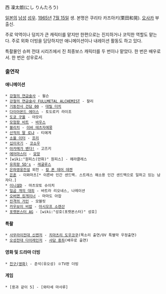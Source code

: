 西 凜太朗(にし りんたろう)

[[일본]]의 [[남성]] [[성우]]. [[1965년]] [[7월 15일]] 생. 본명은 쿠리타 카즈아키(栗田和晃). [[오사카]] 부출신.

주로 악역이나 덩치가 큰 캐릭터를 맡지만 한편으로는 진지하거나 코믹한 역할도 맡는다. 주로 외화 더빙을 담당하지만 애니메이션이나 내레이션 활동도 하고 있다. 

특촬물인 슈퍼 전대 시리즈에서 진 최종보스 캐릭터를 두 번이나 맡았다. 한 번은 배우로서. 한 번은 성우로서.

=== 출연작 ===
==== 애니메이션 ====
 * [[강철의 연금술사]] - 윌슨
 * [[강철의 연금술사 FULLMETAL ALCHEMIST]] - 찰리
 * [[기동전사 건담 00]] - [[대릴 더치]] 
 * [[다이아몬드 에이스]] - 토도로키 라이조
 * [[도쿄 구울]] - 야모리
 * [[모험왕 비트]] - [[바우스]]
 * [[블리치]] - [[이바 테츠자에몽]]
 * [[산적의 딸 로냐]] - 티에게
 * [[소울 이터]] - [[프리]]
 * [[십이국기]] - [[코쇼우]]
 * [[아카메가 벤다!]] - 고즈키
 * [[에어마스터]] - [[묘망]]
 * [wiki:"원피스(만화)" 원피스] - 헤라클레스
 * [[유희왕 5D's]] - [[레굴루스]]
 * [[은하영웅전설]] 외전 - [[칼 폰 데어 데켄]]
 * [[은혼]] - 이와마츠[* 이른바 인간 샌드백. 스트레스 해소용 인간 샌드백으로 일하고 있는 남자다.]
 * [[이니셜D]] - 마츠모토 슈이치
 * [[일곱 개의 대죄]] - 바트라 리오네스, 나레이션
 * [[오버맨 킹게이너]] - 마마도 아잡
 * [[진격의 거인]] - 모블릿
 * [[카우보이 비밥]] - [[아시모프 소렌산]]
 * [[포켓몬스터 AG]] - [wiki:"성호(포켓몬스터)" 성호]

==== 특촬 ====
 * [[사무라이전대 신켄저]] - [[치마츠리 도우코쿠]](목소리 출연/OV 특별막 우정출연)
 * [[오성전대 다이레인저]] - [[샤담 중좌]](배우로 출연)

==== 영화 및 드라마 더빙 ====
 * [[친구(영화)]] - 준석(유오성) ※TV판 더빙

==== 게임 ====
 * [용과 같이 5] - [와타세 마사루]
